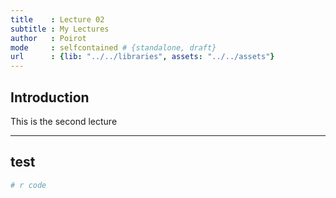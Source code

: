 ```yaml
---
title    : Lecture 02
subtitle : My Lectures
author   : Poirot
mode     : selfcontained # {standalone, draft}
url      : {lib: "../../libraries", assets: "../../assets"}
---
```


## Introduction

This is the second lecture

---
## test

```r
# r code
```



